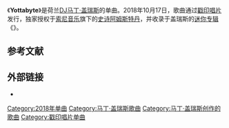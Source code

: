 {{Unreferenced|time=2020-09-24T05:48:59+00:00}}
{{NoteTA
|G1=Music
|1=zh-cn:马丁·盖瑞斯; zh-tw:馬汀·蓋瑞克斯
|2=zh-cn:马丁; zh-tw:馬汀
|3=zh-cn:盖瑞斯; zh-tw:蓋瑞克斯
|4=zh-cn:公告牌; zh-hk:告示牌; zh-tw:告示牌;
|5=zh-hans:马亭·杰拉德·嘉伟森;zh-hant:馬泰因·赫拉德·哈里岑
|6=zh-hans:马亭;zh-hant:馬泰因
|7=zh-hans:嘉伟森;zh-hant:哈里岑
}}{{NotChineseTitle|time=2020-09-24T05:28:41+00:00}}

{{infobox song
|name=Yottabyte
|artist=[[马丁·盖瑞斯|马丁·盖瑞斯]]
|released={{start date|2018|10|17}}
|genre=[[漸進浩室|漸進浩室]]，[[電子浩室|電子浩室]]
|length=3:30
|cover=File:Yottabyte.jpg
|type=single
|label={{hlist|[[戳印唱片|戳印唱片]]|[[史诗唱片|史诗阿姆斯特丹]]|[[索尼音樂娛樂|索尼荷兰]]}}
|writer= 马丁·盖瑞斯
|producer= 马丁·盖瑞斯
|EP={{tsl|en|Bylaw (EP)||Bylaw}}
|prev_title=[[Breach_(Walk_Alone)|Breach (Walk Alone)]]
|prev_year=2018
|next_title=Latency
|next_year=2018
}}

《'''Yottabyte'''》是荷兰[[唱片骑师|DJ]][[马丁·盖瑞斯|马丁·盖瑞斯]]的单曲。2018年10月17日，歌曲通过[[戳印唱片|戳印唱片]]发行，独家授权于[[索尼音乐|索尼音乐]]旗下的[[史诗唱片|史诗阿姆斯特丹]]，并收录于盖瑞斯的[[迷你专辑|迷你专辑]]《{{tsl|en|Bylaw (EP)||Bylaw}}》。

==参考文献==
{{reflist}}

==外部链接==
*{{douban|33694197||music}}

{{Martin Garrix}}

[[Category:2018年单曲|Category:2018年单曲]]
[[Category:马丁·盖瑞斯歌曲|Category:马丁·盖瑞斯歌曲]]
[[Category:马丁·盖瑞斯创作的歌曲|Category:马丁·盖瑞斯创作的歌曲]]
[[Category:戳印唱片单曲|Category:戳印唱片单曲]]

{{Electronic-song-stub}}
